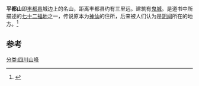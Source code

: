 '''平都山'''即[[丰都县|丰都县]]城边上的名山，距离丰都县约有三里远。建筑有[[鬼城|鬼城]]。是道书中所描述的[[七十二福地|七十二福地]]之一，传说原本为[[神仙|神仙]]的住所，后来被人们认为是[[阴间|阴间]]所在的地方。<ref>{{Cite web |url=http://news.ifeng.com/a/20140824/41705481_0.shtml |title=凤凰资讯 - “鬼城酆都”说纯属张冠李戴 |accessdate=2014-08-27 |archive-date=2014-09-03 |archive-url=https://web.archive.org/web/20140903122025/http://news.ifeng.com/a/20140824/41705481_0.shtml |dead-url=no }}</ref>

== 参考 ==
{{reflist}}

[[分类:四川山峰|分类:四川山峰]]